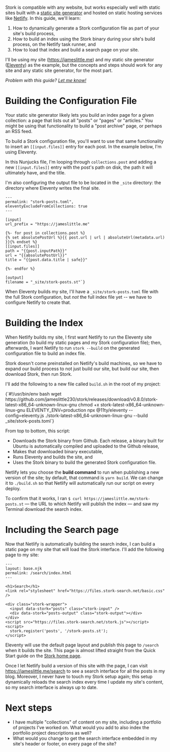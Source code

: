 
<div>

Stork is compatible with any website, but works especially well with static sites built with a [static site generator](https://www.netlify.com/blog/2020/04/14/what-is-a-static-site-generator-and-3-ways-to-find-the-best-one/) and hosted on static hosting services like [Netlify](https://www.netlify.com). In this guide, we'll learn:

1. How to dynamically generate a Stork configuration file as part of your site's build process,
2. How to build an index using the Stork binary during your site's build process, on the Netlify task runner, and
3. How to load that index and build a search page on your site.

I'll be using my site (https://jameslittle.me) and my static site generator ([Eleventy](https://www.11ty.dev/)) as the example, but the concepts and steps should work for any site and any static site generator, for the most part.

*Problem with this guide? [Let me know!](https://github.com/jameslittle230/stork-site/issues/new)*

# Building the Configuration File

Your static site generator likely lets you build an index page for a given collection: a page that lists out all "posts" or "pages" or "articles." You might be using that functionality to build a "post archive" page, or perhaps an RSS feed.

To build a Stork configuration file, you'll want to use that same functionality to insert an `[[input.files]]` entry for each post. In the example below, I'm using Eleventy.

In this Nunjucks file, I'm looping through `collections.post` and adding a new `[[input.files]]` entry with the post's path on disk, the path it will ultimately have, and the title.

I'm also configuring the output file to be located in the `_site` directory: the directory where Eleventy writes the final site.

</div>

<div className="popout">

```
---
permalink: "stork-posts.toml",
eleventyExcludeFromCollections: true
---

[input]
url_prefix = "https://jameslittle.me"

{%- for post in collections.post %}
{% set absolutePostUrl %}{{ post.url | url | absoluteUrl(metadata.url) }}{% endset %}
[[input.files]]
path = "{{post.inputPath}}"
url = "{{absolutePostUrl}}"
title = "{{post.data.title | safe}}"

{%- endfor %}

[output]
filename = "_site/stork-posts.st"`}
```

</div>

When Eleventy builds my site, I'll have a `_site/stork-posts.toml` file with the full Stork configuration, but _not_ the full index file yet -- we have to configure Netlify to create that.

# Building the Index

When Netlify builds my site, I first want Netlify to run the Eleventy site generation (to build my static pages and my Stork configuration file); then, afterwards, I want Netlify to run `stork --build` on the generated configuration file to build an index file.

Stork doesn't come preinstalled on Netlify's build machines, so we have to expand our build process to not just build our site, but build our site, then download Stork, then run Stork.

I'll add the following to a new file called `build.sh` in the root of my project:

<div className="popout">

<Codeblock filename="build.sh" lang="bash">
    {`#!/usr/bin/env bash
wget https://github.com/jameslittle230/stork/releases/download/v0.8.0/stork-latest-x86_64-unknown-linux-gnu
chmod +x stork-latest-x86_64-unknown-linux-gnu
ELEVENTY_ENV=production npx @11ty/eleventy --config=eleventy.js
./stork-latest-x86_64-unknown-linux-gnu --build _site/stork-posts.toml`}
</Codeblock>

</div>

From top to bottom, this script:

- Downloads the Stork binary from Github. Each release, a binary built for Ubuntu is automatically compiled and uploaded to the Github release,
- Makes that downloaded binary executable,
- Runs Eleventy and builds the site, and
- Uses the Stork binary to build the generated Stork configuration file.

Netlify lets you choose the **build command** to run when publishing a new version of the site; by default, that command is `yarn build`. We can change it to `./build.sh` so that Netlify will automatically run our script on every deploy.

To confirm that it works, I ran `$ curl https://jameslittle.me/stork-posts.st` — the URL to which Netlify will publish the index — and saw my Terminal download the search index.

# Including the Search page

Now that Netlify is automatically building the search index, I can build a static page on my site that will load the Stork interface. I'll add the following page to my site:

```
---
layout: base.njk
permalink: /search/index.html
---

<h1>Search</h1>
<link rel="stylesheet" href="https://files.stork-search.net/basic.css" />

<div class="stork-wrapper">
  <input data-stork="posts" class="stork-input" />
  <div data-stork="posts-output" class="stork-output"></div>
</div>
<script src="https://files.stork-search.net/stork.js"></script>
<script>
  stork.register('posts', '/stork-posts.st');
</script>
```

Eleventy will use the default page layout and publish this page to `/search` when it builds the site. This page is almost lifted straight from the Quick Start guide on the [Stork home page](/).

Once I let Netlify build a version of this site with the page, I can visit https://jameslittle.me/search to see a search interface for all the posts in my blog. Moreover, I never have to touch my Stork setup again; this setup dynamically reloads the search index every time I update my site's content, so my search interface is always up to date.

# Next steps

- I have multiple "collections" of content on my site, including a portfolio of projects I've worked on. What would you add to also index the portfolio project descriptions as well?
- What would you change to get the search interface embedded in my site's header or footer, on every page of the site?